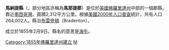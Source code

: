 <!--[[File:Map_of_Florida_highlighting_Manatee_County.svg|right]]-->
{{Infobox U.S. County|
 county  = 馬納提縣|
 state = 佛羅里達州 |
 en county  = Manatee County|
 en state = Florida |
 seal =ManateeCountySeal.jpg|thumb|35px
|
 map = Manatee County Florida.png |
 founded = 1855年1月9日 |
 seat = [[布雷登頓|布雷登頓]] | 
 area = 893 [[square_mile|mi²]] (2,312 [[square_kilometre|km²]]) |
 area land = 741 mi² (1,919 km² ) |
 area water = 152 mi² (393 km²) |
 area percentage = 16.99% |
 census yr = 2000|
 pop = 264,002 |
 density = 138|
 web = www.co.manatee.fl.us|
|}}
'''馬納提縣'''（{{lang-en|Manatee County}}，部分地區亦稱為'''馬那提郡'''）是位於[[美國|美國]][[佛羅里達州|佛羅里達州]]中部的一個郡縣，靠近[[墨西哥灣|墨西哥灣]]。面積2,312平方公里。根據[[美國2000年人口普查|美國2000年人口普查]]統計，共有人口264,002人。縣治[[布雷登頓|布雷登頓]]（Bradenton）。

成立於1855年2月9日。縣名的意思是[[海牛|海牛]]。

{{馬納提縣 (佛羅里達州)}}
{{Florida}}

[[Category:1855年佛羅里達州建立|Category:1855年佛羅里達州建立]]
[[Category:佛羅里達州行政區劃|M]]
